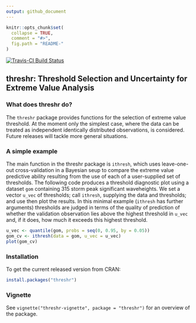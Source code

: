 ```yaml
---
output: github_document
---
```


<!-- README.md is generated from README.Rmd. Please edit that file -->

```r
knitr::opts_chunk$set(
  collapse = TRUE,
  comment = "#>",
  fig.path = "README-"
)
```

[![Travis-CI Build Status](https://travis-ci.org/paulnorthrop/threshr.svg?branch=master)](https://travis-ci.org/paulnorthrop/threshr) 

## threshr: Threshold Selection and Uncertainty for Extreme Value Analysis

### What does threshr do?

The `threshr` package provides functions for the selection of extreme value threshold. At the moment only the simplest case, where the data can be treated as independent identically distributed observations, is considered.  Future releases will tackle more general situations.  

### A simple example

The main function in the threshr package is `ithresh`, which uses leave-one-out cross-validation in a Bayesian seup to compare the extreme value predictive ability resulting from the use of each of a user-supplied set of thresholds.  The following code produces a threshold diagnostic plot using a dataset `gom` containing 315 storm peak significant waveheights.  We set a vector `u_vec` of thresholds; call `ithresh`, supplying the data and thresholds; and use then plot the results. In this minimal example (`ithresh` has further arguments) thresholds are judged in terms of the quality of prediction of whether the validation observation lies above the highest threshold in `u_vec` and, if it does, how much it exceeds this highest threshold.

```r
u_vec <- quantile(gom, probs = seq(0, 0.95, by = 0.05))
gom_cv <- ithresh(data = gom, u_vec = u_vec)
plot(gom_cv)

```

### Installation

To get the current released version from CRAN:

```r
install.packages("threshr")
```

### Vignette

See `vignette("threshr-vignette", package = "threshr")` for an overview of the package.

